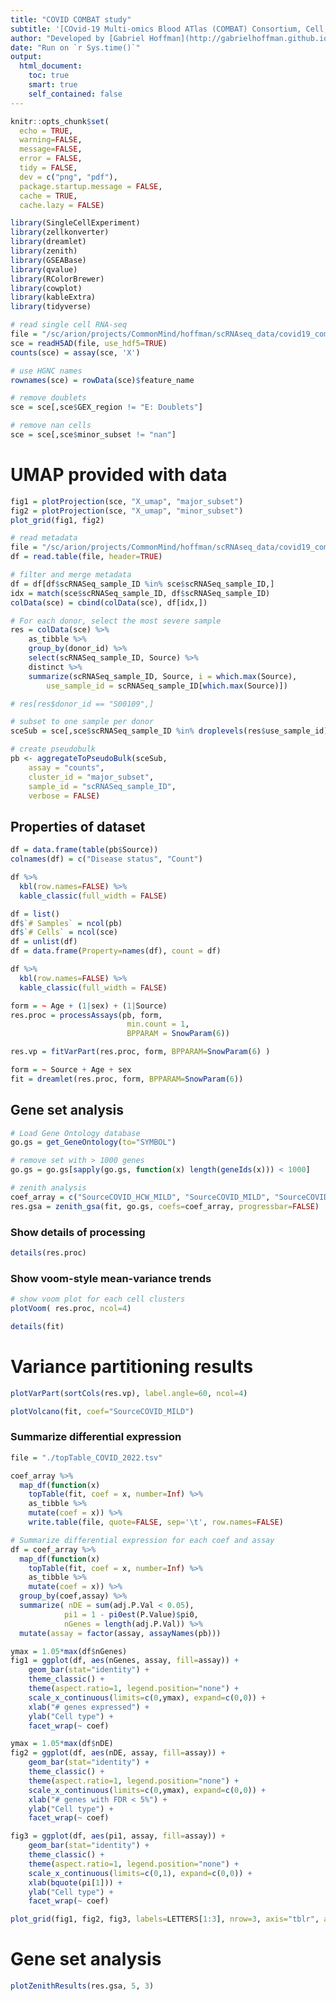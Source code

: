 ```yaml
---
title: "COVID COMBAT study"
subtitle: '[COvid-19 Multi-omics Blood ATlas (COMBAT) Consortium, Cell, 2022](https://doi.org/10.1016/j.cell.2022.01.012)'
author: "Developed by [Gabriel Hoffman](http://gabrielhoffman.github.io/)"
date: "Run on `r Sys.time()`"
output: 
  html_document:
    toc: true
    smart: true
    self_contained: false
---
```


<!---


cd /sc/arion/projects/CommonMind/hoffman/dreamlet_analysis/COVID_combat/
R --vanilla


system("git pull"); rmarkdown::render("COVID_combat.Rmd");


# https://hoffmg01.hpc.mssm.edu/crumblr_analysis/COVID_combat

# resolve issue reading in 'raw'
conda activate /sc/arion/work/hoffmg01/R.cache/R/basilisk/1.14.3/zellkonverter/1.13.3/zellkonverterAnnDataEnv-0.10.6

adata = ad.read(h5ad("local.h5ad")
adata.X = adata.raw.X
adata.write("covid_counts.h5ad")



# cd 

--->


```r
knitr::opts_chunk$set(
  echo = TRUE,
  warning=FALSE,
  message=FALSE,
  error = FALSE,
  tidy = FALSE,
  dev = c("png", "pdf"),
  package.startup.message = FALSE,
  cache = TRUE,
  cache.lazy = FALSE)
```


```r
library(SingleCellExperiment)
library(zellkonverter)
library(dreamlet)
library(zenith)
library(GSEABase)
library(qvalue)
library(RColorBrewer) 
library(cowplot)
library(kableExtra)
library(tidyverse) 
```

```r
# read single cell RNA-seq
file = "/sc/arion/projects/CommonMind/hoffman/scRNAseq_data/covid19_combat/covid_counts.h5ad"
sce = readH5AD(file, use_hdf5=TRUE)
counts(sce) = assay(sce, 'X')

# use HGNC names
rownames(sce) = rowData(sce)$feature_name

# remove doublets
sce = sce[,sce$GEX_region != "E: Doublets"]

# remove nan cells
sce = sce[,sce$minor_subset != "nan"]
```


# UMAP provided with data
```r
fig1 = plotProjection(sce, "X_umap", "major_subset")
fig2 = plotProjection(sce, "X_umap", "minor_subset")
plot_grid(fig1, fig2)
```



```r
# read metadata
file = "/sc/arion/projects/CommonMind/hoffman/scRNAseq_data/covid19_combat/CBD-KEY-CLINVAR/COMBAT_CLINVAR_for_processed.txt"
df = read.table(file, header=TRUE)

# filter and merge metadata
df = df[df$scRNASeq_sample_ID %in% sce$scRNASeq_sample_ID,]
idx = match(sce$scRNASeq_sample_ID, df$scRNASeq_sample_ID)
colData(sce) = cbind(colData(sce), df[idx,])

# For each donor, select the most severe sample
res = colData(sce) %>%
	as_tibble %>%
	group_by(donor_id) %>%
	select(scRNASeq_sample_ID, Source) %>%
	distinct %>%
	summarize(scRNASeq_sample_ID, Source, i = which.max(Source),
		use_sample_id = scRNASeq_sample_ID[which.max(Source)])

# res[res$donor_id == "S00109",]

# subset to one sample per donor
sceSub = sce[,sce$scRNASeq_sample_ID %in% droplevels(res$use_sample_id)]

# create pseudobulk
pb <- aggregateToPseudoBulk(sceSub,
    assay = "counts",     
    cluster_id = "major_subset",  
    sample_id = "scRNASeq_sample_ID",
    verbose = FALSE)
```


## Properties of dataset
```r
df = data.frame(table(pb$Source))
colnames(df) = c("Disease status", "Count")

df %>%
  kbl(row.names=FALSE) %>% 
  kable_classic(full_width = FALSE) 

df = list()
df$`# Samples` = ncol(pb)
df$`# Cells` = ncol(sce)
df = unlist(df)
df = data.frame(Property=names(df), count = df)

df %>%  
  kbl(row.names=FALSE) %>% 
  kable_classic(full_width = FALSE) 
```



```r
form = ~ Age + (1|sex) + (1|Source)
res.proc = processAssays(pb, form,  
                          min.count = 1,
                          BPPARAM = SnowParam(6))

res.vp = fitVarPart(res.proc, form, BPPARAM=SnowParam(6) )

form = ~ Source + Age + sex
fit = dreamlet(res.proc, form, BPPARAM=SnowParam(6))
```

## Gene set analysis
```r
# Load Gene Ontology database 
go.gs = get_GeneOntology(to="SYMBOL")

# remove set with > 1000 genes
go.gs = go.gs[sapply(go.gs, function(x) length(geneIds(x))) < 1000]

# zenith analysis
coef_array = c("SourceCOVID_HCW_MILD", "SourceCOVID_MILD", "SourceCOVID_SEV", "SourceCOVID_CRIT", "SourceSepsis", "SourceFlu") 
res.gsa = zenith_gsa(fit, go.gs, coefs=coef_array, progressbar=FALSE)
```


### Show details of processing
```r
details(res.proc) 
```


### Show voom-style mean-variance trends
```r
# show voom plot for each cell clusters  
plotVoom( res.proc, ncol=4) 
```

```r
details(fit) 
```


# Variance partitioning results
```r
plotVarPart(sortCols(res.vp), label.angle=60, ncol=4)
```




```r
plotVolcano(fit, coef="SourceCOVID_MILD")
```



### Summarize differential expression 
```r
file = "./topTable_COVID_2022.tsv"

coef_array %>%
  map_df(function(x) 
    topTable(fit, coef = x, number=Inf) %>%
    as_tibble %>%
    mutate(coef = x)) %>%
    write.table(file, quote=FALSE, sep='\t', row.names=FALSE)

# Summarize differential expression for each coef and assay
df = coef_array %>%
  map_df(function(x) 
    topTable(fit, coef = x, number=Inf) %>%
    as_tibble %>%
    mutate(coef = x)) %>%
  group_by(coef,assay) %>%
  summarize( nDE = sum(adj.P.Val < 0.05), 
            pi1 = 1 - pi0est(P.Value)$pi0,
            nGenes = length(adj.P.Val)) %>%
  mutate(assay = factor(assay, assayNames(pb)))

ymax = 1.05*max(df$nGenes)
fig1 = ggplot(df, aes(nGenes, assay, fill=assay)) + 
    geom_bar(stat="identity") + 
    theme_classic() +
    theme(aspect.ratio=1, legend.position="none") +
    scale_x_continuous(limits=c(0,ymax), expand=c(0,0)) +
    xlab("# genes expressed") +
    ylab("Cell type") +
    facet_wrap(~ coef)

ymax = 1.05*max(df$nDE)
fig2 = ggplot(df, aes(nDE, assay, fill=assay)) + 
    geom_bar(stat="identity") + 
    theme_classic() +
    theme(aspect.ratio=1, legend.position="none") +
    scale_x_continuous(limits=c(0,ymax), expand=c(0,0)) +
    xlab("# genes with FDR < 5%") +
    ylab("Cell type") +
    facet_wrap(~ coef)

fig3 = ggplot(df, aes(pi1, assay, fill=assay)) + 
    geom_bar(stat="identity") + 
    theme_classic() +
    theme(aspect.ratio=1, legend.position="none") +
    scale_x_continuous(limits=c(0,1), expand=c(0,0)) +
    xlab(bquote(pi[1])) +
    ylab("Cell type") +
    facet_wrap(~ coef)

plot_grid(fig1, fig2, fig3, labels=LETTERS[1:3], nrow=3, axis="tblr", align="hv")
```    

# Gene set analysis
```r
plotZenithResults(res.gsa, 5, 3)
```






   


